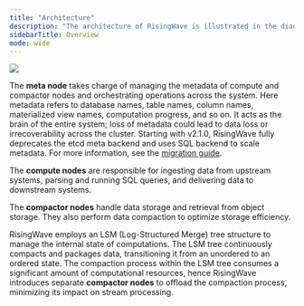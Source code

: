 ```yaml
---
title: "Architecture"
description: "The architecture of RisingWave is illustrated in the diagram below. It comprises three main components: a meta node, compute nodes, and compactor nodes."
sidebarTitle: Overview
mode: wide
---
```


<Frame>
  <img src="/images/rw_architecture.png"/>
</Frame>

The **meta node** takes charge of managing the metadata of compute and compactor nodes and orchestrating operations across the system. Here metadata refers to database names, table names, column names, materialized view names, computation progress, and so on. It acts as the brain of the entire system; loss of metadata could lead to data loss or irrecoverability across the cluster. Starting with v2.1.0, RisingWave fully deprecates the etcd meta backend and uses SQL backend to scale metadata. For more information, see the [migration guide](/deploy/migrate-to-sql-backend).

The **compute nodes** are responsible for ingesting data from upstream systems, parsing and running SQL queries, and delivering data to downstream systems.

The **compactor nodes** handle data storage and retrieval from object storage. They also perform data compaction to optimize storage efficiency.

RisingWave employs an LSM (Log-Structured Merge) tree structure to manage the internal state of computations. The LSM tree continuously compacts and packages data, transitioning it from an unordered to an ordered state. The compaction process within the LSM tree consumes a significant amount of computational resources, hence RisingWave introduces separate **compactor nodes** to offload the compaction process, minimizing its impact on stream processing.
